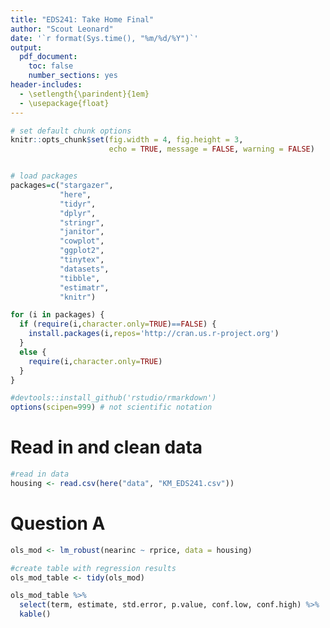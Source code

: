 ```yaml
---
title: "EDS241: Take Home Final"
author: "Scout Leonard"
date: '`r format(Sys.time(), "%m/%d/%Y")`'
output: 
  pdf_document:
    toc: false
    number_sections: yes
header-includes:
  - \setlength{\parindent}{1em}
  - \usepackage{float}
--- 
```


``` r
# set default chunk options
knitr::opts_chunk$set(fig.width = 4, fig.height = 3, 
                      echo = TRUE, message = FALSE, warning = FALSE)


# load packages
packages=c("stargazer",
           "here",
           "tidyr",
           "dplyr",
           "stringr",
           "janitor", 
           "cowplot",
           "ggplot2",
           "tinytex",
           "datasets",
           "tibble",
           "estimatr",
           "knitr")

for (i in packages) {
  if (require(i,character.only=TRUE)==FALSE) {
    install.packages(i,repos='http://cran.us.r-project.org')
  }
  else {
    require(i,character.only=TRUE)
  }
}

#devtools::install_github('rstudio/rmarkdown')
options(scipen=999) # not scientific notation
```

# Read in and clean data

```r
#read in data 
housing <- read.csv(here("data", "KM_EDS241.csv"))
```

# Question A

```r
ols_mod <- lm_robust(nearinc ~ rprice, data = housing)
```

```r
#create table with regression results
ols_mod_table <- tidy(ols_mod)

ols_mod_table %>% 
  select(term, estimate, std.error, p.value, conf.low, conf.high) %>%
  kable()
```

